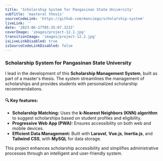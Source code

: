 ```yaml
---
title: 'Scholarship System for Pangasinan State University'
subTitle: 'masteral thesis'
sourceCodeLink: 'https://github.com/monciego/scholarship-system'
liveLink: ''
date: '2023-06-17T05:35:07.322Z'
coverImage: 'images/project-12.1.jpg'
transitionImage: 'images/project-12.2.jpg'
isLiveLinkDisabled: true
isSourceCodeLinkDisabled: false
---
```


### Scholarship System for Pangasinan State University

I lead in the development of this **Scholarship Management System**, built as part of a master's thesis. The system streamlines the management of scholarships and provides students with personalized scholarship recommendations.

#### 🔍 Key features:

- **Scholarship Matching:** Uses the **k-Nearest Neighbors (KNN) algorithm** to suggest scholarships based on student profiles and eligibility.
- **Progressive Web App (PWA):** Ensures accessibility on both web and mobile devices.
- **Efficient Data Management:** Built with **Laravel**, **Vue.js**, **Inertia.js**, and **Tailwind CSS**, with **MySQL** for data storage.

This project enhances scholarship accessibility and simplifies administrative processes through an intelligent and user-friendly system.
